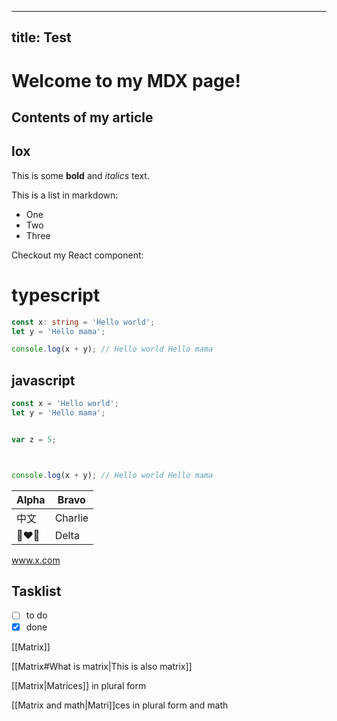 
---
title: Test
---

# Welcome to my MDX page!

## Contents of my article

## lox

This is some **bold** and _italics_ text.

This is a list in markdown:

+ One
+ Two
+ Three

Checkout my React component:

# typescript

```ts showLineNumbers title="TESTING THIS SHIT" caption="ANOTHER FUCKING SHIT" /Hello/
const x: string = 'Hello world';
let y = 'Hello mama';

console.log(x + y); // Hello world Hello mama
```

## javascript

```js showLineNumbers title="TESTING THIS SHIT" caption="ANOTHER FUCKING SHIT" {1,2}#a {3,4}#b
const x = 'Hello world';
let y = 'Hello mama';


var z = 5;



console.log(x + y); // Hello world Hello mama
```

| Alpha    | Bravo   |
|----------|---------|
| 中文       | Charlie |
| 👩‍❤️‍👩 | Delta   |


www.x.com

## Tasklist

* [ ] to do
* [x] done

[[Matrix]]

[[Matrix#What is matrix|This is also matrix]]

[[Matrix|Matrices]] in plural form

[[Matrix and math|Matri]]ces in plural form and math
